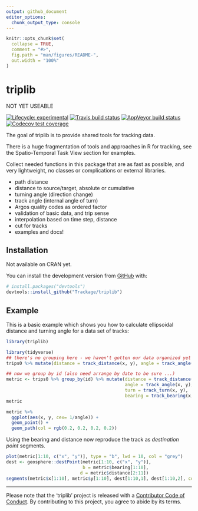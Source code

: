 ```yaml
---
output: github_document
editor_options: 
  chunk_output_type: console
---
```


<!-- README.md is generated from README.Rmd. Please edit that file -->

```r
knitr::opts_chunk$set(
  collapse = TRUE,
  comment = "#>",
  fig.path = "man/figures/README-",
  out.width = "100%"
)
```
# triplib

NOT YET USEABLE


<!-- badges: start -->
[![Lifecycle: experimental](https://img.shields.io/badge/lifecycle-experimental-orange.svg)](https://www.tidyverse.org/lifecycle/#experimental)
[![Travis build status](https://travis-ci.org/Trackage/triplib.svg?branch=master)](https://travis-ci.org/Trackage/triplib)
[![AppVeyor build status](https://ci.appveyor.com/api/projects/status/github/Trackage/triplib?branch=master&svg=true)](https://ci.appveyor.com/project/Trackage/triplib)
[![Codecov test coverage](https://codecov.io/gh/Trackage/triplib/branch/master/graph/badge.svg)](https://codecov.io/gh/Trackage/triplib?branch=master)
<!-- badges: end -->

The goal of triplib is to provide shared tools for tracking data. 

There is a huge fragmentation of tools and approaches in R for tracking, see the Spatio-Temporal 
Task View section for examples. 

Collect needed functions in this package that are as fast as possible, and
very lightweight, no classes or complications or external libraries.


- path distance
- distance to source/target, absolute or cumulative
- turning angle (direction change) 
- track angle (internal angle of turn)
- Argos quality codes as ordered factor
- validation of basic data, and trip sense
- interpolation based on time step, distance
- cut for tracks
- examples and docs!



## Installation

Not available on CRAN yet. 


You can install the  development version from [GitHub](https://github.com/) with:

``` r
# install.packages("devtools")
devtools::install_github("Trackage/triplib")
```
## Example

This is a basic example which shows you how to calculate ellipsoidal distance and turning angle for a data set of tracks: 

```r
library(triplib)

library(tidyverse)
## there's no grouping here - we haven't gotten our data organized yet
trips0 %>% mutate(distance = track_distance(x, y), angle = track_angle(x, y))

## now we group by id (also need arrange by date to be sure ...)
metric <- trips0 %>% group_by(id) %>% mutate(distance = track_distance(x, y), 
                                             angle = track_angle(x, y),
                                             turn = track_turn(x, y), 
                                             bearing = track_bearing(x, y)) 
metric 

metric %>% 
  ggplot(aes(x, y, cex= 1/angle)) + 
  geom_point() + 
  geom_path(col = rgb(0.2, 0.2, 0.2, 0.2))

```

Using the bearing and distance now reproduce the track as *destination point* segments. 

```r
plot(metric[1:10, c("x", "y")], type = "b", lwd = 10, col = "grey")
dest <- geosphere::destPoint(metric[1:10, c("x", "y")], 
                             b = metric$bearing[1:10], 
                            d = metric$distance[2:11])
segments(metric$x[1:10], metric$y[1:10], dest[1:10,1], dest[1:10,2], col = "firebrick", lwd = 2)
```



---

Please note that the 'triplib' project is released with a
[Contributor Code of Conduct](CODE_OF_CONDUCT.md).
By contributing to this project, you agree to abide by its terms.

